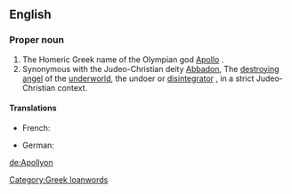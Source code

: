 ==English==

===Proper noun===
{{wikipedia}}
{{en-proper noun}}

# The Homeric Greek name of the Olympian god [[Apollo]] .
# Synonymous with the Judeo-Christian deity [[Abbadon]], The [[destroying]] [[angel]] of the [[underworld]], the undoer or [[disintegrator]] , in a strict Judeo-Christian context. 

====Translations====
{{trans-top|The destroying angel of the underworld, the undoer or disintegrator}}
* French: {{t-|fr|Apollyon|m}}
{{trans-mid}}
* German: {{t+|de|Apollyon|m}}
{{trans-bottom}}

[[Category:Greek loanwords]]

[[de:Apollyon]]